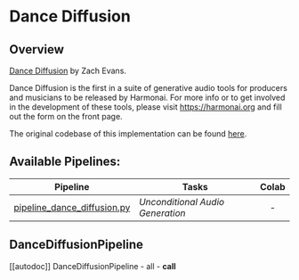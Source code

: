 <!--Copyright 2023 The HuggingFace Team. All rights reserved.

Licensed under the Apache License, Version 2.0 (the "License"); you may not use this file except in compliance with
the License. You may obtain a copy of the License at

http://www.apache.org/licenses/LICENSE-2.0

Unless required by applicable law or agreed to in writing, software distributed under the License is distributed on
an "AS IS" BASIS, WITHOUT WARRANTIES OR CONDITIONS OF ANY KIND, either express or implied. See the License for the
specific language governing permissions and limitations under the License.
-->

# Dance Diffusion

## Overview

[Dance Diffusion](https://github.com/Harmonai-org/sample-generator) by Zach Evans.

Dance Diffusion is the first in a suite of generative audio tools for producers and musicians to be released by Harmonai.
For more info or to get involved in the development of these tools, please visit https://harmonai.org and fill out the form on the front page.

The original codebase of this implementation can be found [here](https://github.com/Harmonai-org/sample-generator).

## Available Pipelines:

| Pipeline | Tasks | Colab
|---|---|:---:|
| [pipeline_dance_diffusion.py](https://github.com/huggingface/diffusers/blob/main/src/diffusers/pipelines/dance_diffusion/pipeline_dance_diffusion.py) | *Unconditional Audio Generation* | - |


## DanceDiffusionPipeline
[[autodoc]] DanceDiffusionPipeline
	- all
	- __call__

